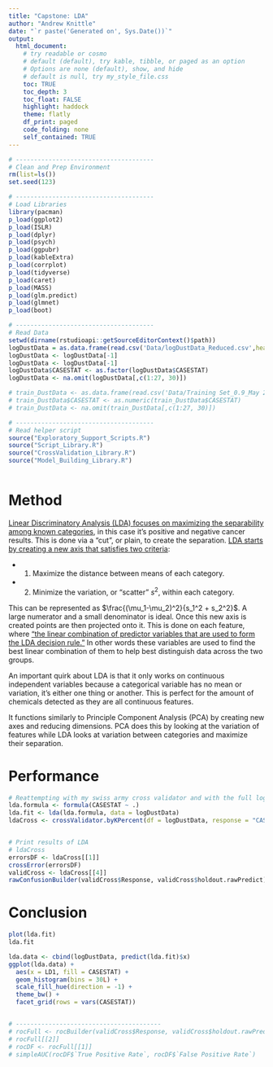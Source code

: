 ```yaml
---
title: "Capstone: LDA"
author: "Andrew Knittle"
date: "`r paste('Generated on', Sys.Date())`" 
output: 
  html_document: 
    # try readable or cosmo
    # default (default), try kable, tibble, or paged as an option
    # Options are none (default), show, and hide
    # default is null, try my_style_file.css
    toc: TRUE
    toc_depth: 3
    toc_float: FALSE
    highlight: haddock
    theme: flatly
    df_print: paged
    code_folding: none
    self_contained: TRUE
---
```


```r
# --------------------------------------
# Clean and Prep Environment
rm(list=ls())
set.seed(123)

# --------------------------------------
# Load Libraries
library(pacman)
p_load(ggplot2)
p_load(ISLR)
p_load(dplyr)
p_load(psych)
p_load(ggpubr)
p_load(kableExtra)
p_load(corrplot)
p_load(tidyverse)
p_load(caret)
p_load(MASS)
p_load(glm.predict)
p_load(glmnet)
p_load(boot)

# --------------------------------------
# Read Data
setwd(dirname(rstudioapi::getSourceEditorContext()$path))
logDustData = as.data.frame(read.csv('Data/logDustData_Reduced.csv',header=T,sep=','))
logDustData <- logDustData[-1]
logDustData <- logDustData[-1]
logDustData$CASESTAT <- as.factor(logDustData$CASESTAT)
logDustData <- na.omit(logDustData[,c(1:27, 30)])

# train_DustData <- as.data.frame(read.csv('Data/Training Set_0.9_May 25 2021.csv',header=T,sep=','))[-1]
# train_DustData$CASESTAT <- as.numeric(train_DustData$CASESTAT)
# train_DustData <- na.omit(train_DustData[,c(1:27, 30)])

# --------------------------------------
# Read helper script
source("Exploratory_Support_Scripts.R")
source("Script_Library.R")
source("CrossValidation_Library.R")
source("Model_Building_Library.R")



```

# Method

[Linear Discriminatory Analysis (LDA) focuses on maximizing the separability among known categories,](https://www.youtube.com/watch?v=azXCzI57Yfc&t=641s&ab_channel=StatQuestwithJoshStarmer) in this case it's positive and negative cancer results. This is done via a "cut", or plain, to create the separation. [LDA starts by creating a new axis that satisfies two criteria](https://youtu.be/azXCzI57Yfc?t=447):

 * 1. Maximize the distance between means of each category.
 
 * 2. Minimize the variation, or "scatter" $s^2$, within each category.
 
This can be represented as $\frac{(\mu_1-\mu_2)^2}{s_1^2 + s_2^2}$. A large numerator and a small denominator is ideal. Once this new axis is created points are then projected onto it. This is done on each feature, where ["the linear combination of predictor variables that are used to form the LDA decision rule."](http://www.sthda.com/english/articles/36-classification-methods-essentials/146-discriminant-analysis-essentials-in-r/) In other words these variables are used to find the best linear combination of them to help best distinguish data across the two groups.

An important quirk about LDA is that it only works on continuous independent variables because a categorical variable has no mean or variation, it's either one thing or another. This is perfect for the amount of chemicals detected as they are all continuous features. 

It functions similarly to Principle Component Analysis (PCA) by creating new axes and reducing dimensions. PCA does this by looking at the variation of features while LDA looks at variation between categories and maximize their separation.

# Performance

```r


# Reattempting with my swiss army cross validator and with the full log data set
lda.formula <- formula(CASESTAT ~ .)
lda.fit <- lda(lda.formula, data = logDustData)
ldaCross <- crossValidator.byKPercent(df = logDustData, response = "CASESTAT", formula = lda.formula, family="lda")


# Print results of LDA
# ldaCross
errorsDF <- ldaCross[[1]]
crossError(errorsDF)
validCross <- ldaCross[[4]]
rawConfusionBuilder(validCross$Response, validCross$holdout.rawPredict)


```


# Conclusion

```r

plot(lda.fit)
lda.fit

lda.data <- cbind(logDustData, predict(lda.fit)$x)
ggplot(lda.data) +
  aes(x = LD1, fill = CASESTAT) +
  geom_histogram(bins = 30L) +
  scale_fill_hue(direction = -1) +
  theme_bw() +
  facet_grid(rows = vars(CASESTAT))


# ----------------------------------------
# rocFull <- rocBuilder(validCross$Response, validCross$holdout.rawPredict, toleranceVec = seq(0,1,0.001))
# rocFull[[2]]
# rocDF <- rocFull[[1]]
# simpleAUC(rocDF$`True Positive Rate`, rocDF$`False Positive Rate`)

```
